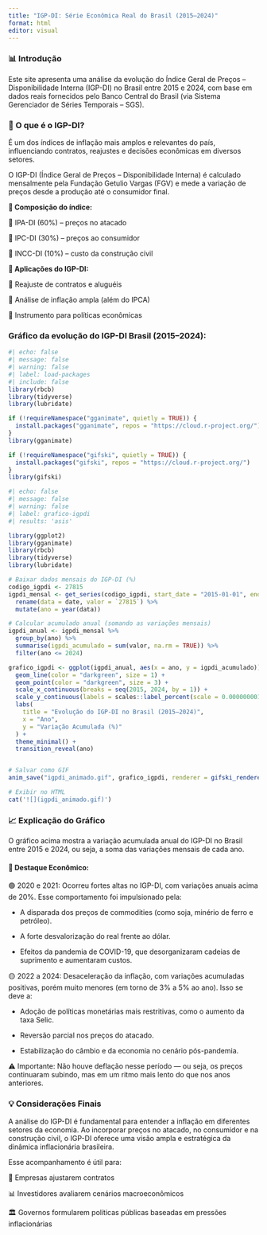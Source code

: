 ---
title: "IGP-DI: Série Econômica Real do Brasil (2015–2024)"
format: html
editor: visual
---

### 📊 **Introdução**

Este site apresenta uma análise da evolução do Índice Geral de Preços – Disponibilidade Interna (IGP-DI) no Brasil entre 2015 e 2024, com base em dados reais fornecidos pelo Banco Central do Brasil (via Sistema Gerenciador de Séries Temporais – SGS).

### **📌 O que é o IGP-DI?**

É um dos índices de inflação mais amplos e relevantes do país, influenciando contratos, reajustes e decisões econômicas em diversos setores.

O IGP-DI (Índice Geral de Preços – Disponibilidade Interna) é calculado mensalmente pela Fundação Getulio Vargas (FGV) e mede a variação de preços desde a produção até o consumidor final.

**🧩 Composição do índice:**

🔹 IPA-DI (60%) – preços no atacado

🔹 IPC-DI (30%) – preços ao consumidor

🔹 INCC-DI (10%) – custo da construção civil

**🎯 Aplicações do IGP-DI:**

🔸 Reajuste de contratos e aluguéis

🔸 Análise de inflação ampla (além do IPCA)

🔸 Instrumento para políticas econômicas

### Gráfico da evolução do IGP-DI Brasil (2015–2024):

```{r}
#| echo: false
#| message: false
#| warning: false
#| label: load-packages
#| include: false
library(rbcb)
library(tidyverse)
library(lubridate)

if (!requireNamespace("gganimate", quietly = TRUE)) {
  install.packages("gganimate", repos = "https://cloud.r-project.org/")
}
library(gganimate)

if (!requireNamespace("gifski", quietly = TRUE)) {
  install.packages("gifski", repos = "https://cloud.r-project.org/")
}
library(gifski)
```

```{r}
#| echo: false
#| message: false
#| warning: false
#| label: grafico-igpdi
#| results: 'asis'

library(ggplot2)
library(gganimate)
library(rbcb)
library(tidyverse)
library(lubridate)

# Baixar dados mensais do IGP-DI (%)
codigo_igpdi <- 27815
igpdi_mensal <- get_series(codigo_igpdi, start_date = "2015-01-01", end_date = "2024-12-31") %>%
  rename(data = date, valor = `27815`) %>%
  mutate(ano = year(data))

# Calcular acumulado anual (somando as variações mensais)
igpdi_anual <- igpdi_mensal %>%
  group_by(ano) %>%
  summarise(igpdi_acumulado = sum(valor, na.rm = TRUE)) %>%
  filter(ano <= 2024)

grafico_igpdi <- ggplot(igpdi_anual, aes(x = ano, y = igpdi_acumulado)) +
  geom_line(color = "darkgreen", size = 1) +
  geom_point(color = "darkgreen", size = 3) +
  scale_x_continuous(breaks = seq(2015, 2024, by = 1)) +
  scale_y_continuous(labels = scales::label_percent(scale = 0.000000001)) +
  labs(
    title = "Evolução do IGP-DI no Brasil (2015–2024)",
    x = "Ano",
    y = "Variação Acumulada (%)"
  ) +
  theme_minimal() +
  transition_reveal(ano)


# Salvar como GIF
anim_save("igpdi_animado.gif", grafico_igpdi, renderer = gifski_renderer())

# Exibir no HTML
cat('![](igpdi_animado.gif)')
```

### 📈 Explicação do Gráfico

O gráfico acima mostra a variação acumulada anual do IGP-DI no Brasil entre 2015 e 2024, ou seja, a soma das variações mensais de cada ano.

#### 📌 Destaque Econômico:

🟢 2020 e 2021: Ocorreu fortes altas no IGP-DI, com variações anuais acima de 20%. Esse comportamento foi impulsionado pela:

-   A disparada dos preços de commodities (como soja, minério de ferro e petróleo).

-   A forte desvalorização do real frente ao dólar.

-   Efeitos da pandemia de COVID-19, que desorganizaram cadeias de suprimento e aumentaram custos.

🟡 2022 a 2024: Desaceleração da inflação, com variações acumuladas positivas, porém muito menores (em torno de 3% a 5% ao ano). Isso se deve a:

-   Adoção de políticas monetárias mais restritivas, como o aumento da taxa Selic.

-   Reversão parcial nos preços do atacado.

-   Estabilização do câmbio e da economia no cenário pós-pandemia.

⚠️ Importante: Não houve deflação nesse período — ou seja, os preços continuaram subindo, mas em um ritmo mais lento do que nos anos anteriores.

### 💡 Considerações Finais

A análise do IGP-DI é fundamental para entender a inflação em diferentes setores da economia. Ao incorporar preços no atacado, no consumidor e na construção civil, o IGP-DI oferece uma visão ampla e estratégica da dinâmica inflacionária brasileira.

Esse acompanhamento é útil para:

🏢 Empresas ajustarem contratos

📊 Investidores avaliarem cenários macroeconômicos

🏛️ Governos formularem políticas públicas baseadas em pressões inflacionárias
